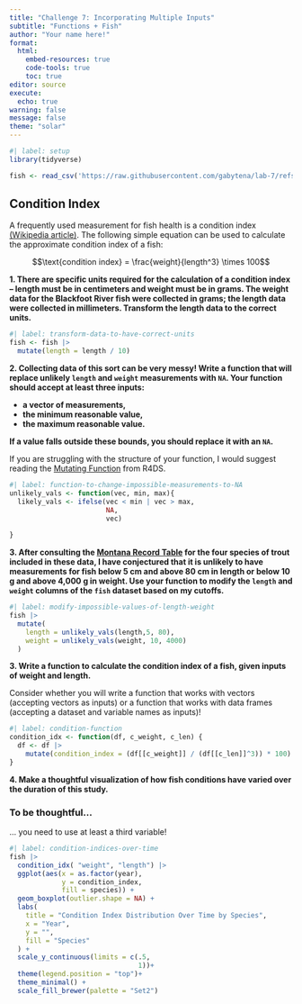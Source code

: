 ```yaml
---
title: "Challenge 7: Incorporating Multiple Inputs"
subtitle: "Functions + Fish"
author: "Your name here!"
format: 
  html:  
    embed-resources: true
    code-tools: true
    toc: true
editor: source
execute: 
  echo: true
warning: false
message: false
theme: "solar"
---
```


```r
#| label: setup
library(tidyverse)

fish <- read_csv('https://raw.githubusercontent.com/gabytena/lab-7/refs/heads/main/data/BlackfootFish.csv')

```

## Condition Index

A frequently used measurement for fish health is a condition index [(Wikipedia article)](https://en.wikipedia.org/wiki/Condition_index_in_fish). The following
simple equation can be used to calculate the approximate condition index of a
fish:

$$\text{condition index} = \frac{weight}{length^3} \times 100$$

**1. There are specific units required for the calculation of a condition index -- length must be in centimeters and weight must be in grams. The weight data for the Blackfoot River fish were collected in grams; the length data were collected in millimeters. Transform the length data to the correct units.**

```r
#| label: transform-data-to-have-correct-units
fish <- fish |>
  mutate(length = length / 10)
```

**2. Collecting data of this sort can be very messy! Write a function that will replace unlikely `length` and `weight` measurements with `NA`. Your function should accept at least three inputs:**

+ **a vector of measurements,**
+ **the minimum reasonable value,**
+ **the maximum reasonable value.**

**If a value falls outside these bounds, you should replace it with an `NA`.**

::: callout-tip
If you are struggling with the structure of your function, I would suggest reading the [Mutating Function](https://r4ds.hadley.nz/functions.html#mutate-functions) from R4DS.
:::

```r
#| label: function-to-change-impossible-measurements-to-NA
unlikely_vals <- function(vec, min, max){
  likely_vals <- ifelse(vec < min | vec > max, 
                        NA,
                        vec)
    
}
```

**3. After consulting the [Montana Record Table](https://fwp.mt.gov/fish/anglingData/records) for the four species of trout included in these data, I have conjectured that it is unlikely to have measurements for fish below 5 cm and above 80 cm in length or below 10 g and above 4,000 g in weight. Use your function to modify the `length` and `weight` columns of the `fish` dataset based on my cutoffs.**

```r
#| label: modify-impossible-values-of-length-weight
fish |>
  mutate(
    length = unlikely_vals(length,5, 80),
    weight = unlikely_vals(weight, 10, 4000)
  )
```

**3. Write a function to calculate the condition index of a fish, given inputs of weight and length.**

::: callout-warning
Consider whether you will write a function that works with vectors (accepting vectors as inputs) or a function that works with data frames (accepting a dataset and variable names as inputs)!
:::

```r
#| label: condition-function
condition_idx <- function(df, c_weight, c_len) {
  df <- df |>
    mutate(condition_index = (df[[c_weight]] / (df[[c_len]]^3)) * 100)
}
```

**4. Make a thoughtful visualization of how fish conditions have varied over the duration of this study.**

::: callout-warning
### To be thoughtful...

... you need to use at least a third variable!
:::

```r
#| label: condition-indices-over-time
fish |>
  condition_idx( "weight", "length") |>
  ggplot(aes(x = as.factor(year),
             y = condition_index, 
             fill = species)) +
  geom_boxplot(outlier.shape = NA) +
  labs(
    title = "Condition Index Distribution Over Time by Species",
    x = "Year",
    y = "",
    fill = "Species"
  ) +
  scale_y_continuous(limits = c(.5,
                                1))+
  theme(legend.position = "top")+
  theme_minimal() +
  scale_fill_brewer(palette = "Set2")

```
